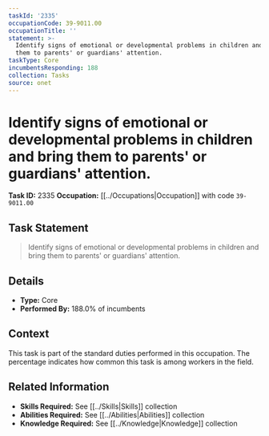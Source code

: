```yaml
---
taskId: '2335'
occupationCode: 39-9011.00
occupationTitle: ''
statement: >-
  Identify signs of emotional or developmental problems in children and bring
  them to parents' or guardians' attention.
taskType: Core
incumbentsResponding: 188
collection: Tasks
source: onet
---
```

# Identify signs of emotional or developmental problems in children and bring them to parents' or guardians' attention.

**Task ID:** 2335
**Occupation:** [[../Occupations|Occupation]] with code `39-9011.00`

## Task Statement

> Identify signs of emotional or developmental problems in children and bring them to parents' or guardians' attention.

## Details

- **Type:** Core
- **Performed By:** 188.0% of incumbents

## Context

This task is part of the standard duties performed in this occupation. The percentage indicates how common this task is among workers in the field.

## Related Information

- **Skills Required:** See [[../Skills|Skills]] collection
- **Abilities Required:** See [[../Abilities|Abilities]] collection
- **Knowledge Required:** See [[../Knowledge|Knowledge]] collection
